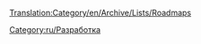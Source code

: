 [[Translation:Category/en/Archive/Lists/Roadmaps]]

{{en/Bilingual box| Ru
| Эта категория подразумевает добавления всякий функций в будущем в OpenTTD.
| The following are various roadmaps planned for future versions of OpenTTD.}}


[[Category:ru/Разработка]]